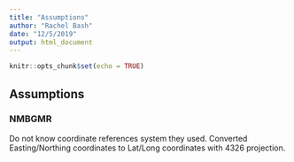 ```yaml
---
title: "Assumptions"
author: "Rachel Bash"
date: "12/5/2019"
output: html_document
---
```


```r
knitr::opts_chunk$set(echo = TRUE)
```

## Assumptions

### NMBGMR

Do not know coordinate references system they used. Converted Easting/Northing coordinates to Lat/Long coordinates with 4326 projection.



